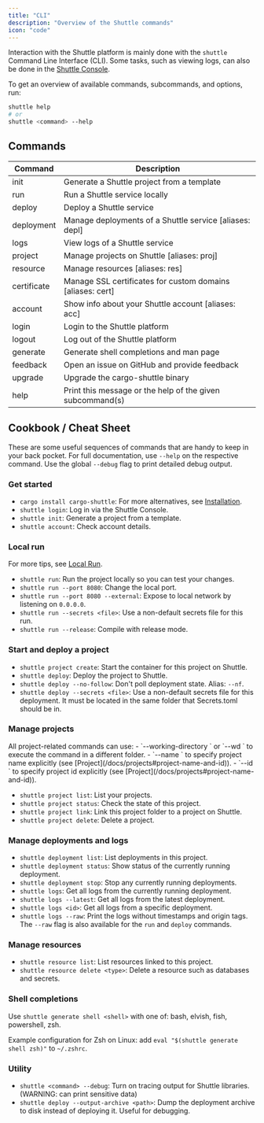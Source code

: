 ```yaml
---
title: "CLI"
description: "Overview of the Shuttle commands"
icon: "code"
---
```


Interaction with the Shuttle platform is mainly done with the `shuttle` Command Line Interface (CLI).
Some tasks, such as viewing logs, can also be done in the [Shuttle Console](https://console.shuttle.dev/).

<Snippet file="binaries.mdx" />

To get an overview of available commands, subcommands, and options, run:

```bash
shuttle help
# or
shuttle <command> --help
```

## Commands

| Command     | Description |
| ----------- | ----------- |
| init        | Generate a Shuttle project from a template |
| run         | Run a Shuttle service locally |
| deploy      | Deploy a Shuttle service |
| deployment  | Manage deployments of a Shuttle service [aliases: depl] |
| logs        | View logs of a Shuttle service |
| project     | Manage projects on Shuttle [aliases: proj] |
| resource    | Manage resources [aliases: res] |
| certificate | Manage SSL certificates for custom domains [aliases: cert] |
| account     | Show info about your Shuttle account [aliases: acc] |
| login       | Login to the Shuttle platform |
| logout      | Log out of the Shuttle platform |
| generate    | Generate shell completions and man page |
| feedback    | Open an issue on GitHub and provide feedback |
| upgrade     | Upgrade the cargo-shuttle binary |
| help        | Print this message or the help of the given subcommand(s) |

## Cookbook / Cheat Sheet

These are some useful sequences of commands that are handy to keep in your back pocket.
For full documentation, use `--help` on the respective command.
Use the global `--debug` flag to print detailed debug output.

### Get started

- `cargo install cargo-shuttle`: For more alternatives, see [Installation](/getting-started/installation).
- `shuttle login`: Log in via the Shuttle Console.
- `shuttle init`: Generate a project from a template.
- `shuttle account`: Check account details.

### Local run

For more tips, see [Local Run](/docs/local-run).

- `shuttle run`: Run the project locally so you can test your changes.
- `shuttle run --port 8080`: Change the local port.
- `shuttle run --port 8080 --external`: Expose to local network by listening on `0.0.0.0`.
- `shuttle run --secrets <file>`: Use a non-default secrets file for this run.
- `shuttle run --release`: Compile with release mode.

### Start and deploy a project

- `shuttle project create`: Start the container for this project on Shuttle.
- `shuttle deploy`: Deploy the project to Shuttle.
- `shuttle deploy --no-follow`: Don't poll deployment state. Alias: `--nf`.
- `shuttle deploy --secrets <file>`: Use a non-default secrets file for this deployment. It must be located in the same folder that Secrets.toml should be in.

### Manage projects

<Tip>
All project-related commands can use:
- `--working-directory <path>` or `--wd <path>` to execute the command in a different folder.
- `--name <name>` to specify project name explicitly (see [Project](/docs/projects#project-name-and-id)).
- `--id <id>` to specify project id explicitly (see [Project](/docs/projects#project-name-and-id)).
</Tip>

- `shuttle project list`: List your projects.
- `shuttle project status`: Check the state of this project.
- `shuttle project link`: Link this project folder to a project on Shuttle.
- `shuttle project delete`: Delete a project.

### Manage deployments and logs

- `shuttle deployment list`: List deployments in this project.
- `shuttle deployment status`: Show status of the currently running deployment.
- `shuttle deployment stop`: Stop any currently running deployments.
- `shuttle logs`: Get all logs from the currently running deployment.
- `shuttle logs --latest`: Get all logs from the latest deployment.
- `shuttle logs <id>`: Get all logs from a specific deployment.
- `shuttle logs --raw`: Print the logs without timestamps and origin tags. The `--raw` flag is also available for the `run` and `deploy` commands.

### Manage resources

- `shuttle resource list`: List resources linked to this project.
- `shuttle resource delete <type>`: Delete a resource such as databases and secrets.

### Shell completions

Use `shuttle generate shell <shell>` with one of: bash, elvish, fish, powershell, zsh.

Example configuration for Zsh on Linux: add `eval "$(shuttle generate shell zsh)"` to `~/.zshrc`.

### Utility

- `shuttle <command> --debug`: Turn on tracing output for Shuttle libraries. (WARNING: can print sensitive data)
- `shuttle deploy --output-archive <path>`: Dump the deployment archive to disk instead of deploying it. Useful for debugging.
